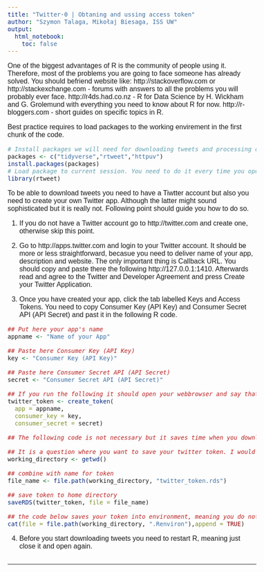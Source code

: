 ```yaml
---
title: "Twitter-0 | Obtaning and ussing access token"
author: "Szymon Talaga, Mikołaj Biesaga, ISS UW"
output:
  html_notebook:
    toc: false
---
```

One of the biggest advantages of R is the community of people using it. Therefore, most of the problems you are going to face someone has already solved. You should befriend website like:
http://stackoverflow.com or http://stackexchange.com - forums with answers to all the problems you will probably ever face. 
http://r4ds.had.co.nz - R for Data Science by H. Wickham and G. Grolemund with everything you need to know about R for now.
http://r-bloggers.com - short guides on specific topics in R.

Best practice requires to load packages to the working envirement in the first chunk of the code.

```r
# Install packages we will need for downloading tweets and processing data. You only need to do it once.
packages <- c("tidyverse","rtweet","httpuv")
install.packages(packages)
# Load package to current session. You need to do it every time you open R
library(rtweet)
```

To be able to download tweets you need to have a Tiwtter account but also you need to create your own Twitter app. Although the latter might sound sophisticated but it is really not. Following point should guide you how to do so.

1. If you do not have a Twitter account go to http://twitter.com and create one, otherwise skip this point.

2. Go to http://apps.twitter.com and login to your Twitter account. It should be more or less straightforward, becasue you need to deliver name of your app, description and website. The only important thing is Callback URL. You should copy and paste there the following http://127.0.0.1:1410. Afterwards read and agree to the Twitter and Developer Agreement and press Create your Twitter Application.

3. Once you have created your app, click the tab labelled Keys and Access Tokens. You need to copy Consumer Key (API Key) and Consumer Secret API (API Secret) and past it in the following R code.

```r
## Put here your app's name
appname <- "Name of your App"

## Paste here Consumer Key (API Key)
key <- "Consumer Key (API Key)"

## Paste here Consumer Secret API (API Secret)
secret <- "Consumer Secret API (API Secret)"

## If you run the following it should open your webbrowser and say that Authentication is completed. The code below created token named "twitter_token", which we need to tell Twitter who we are before we start downloading.
twitter_token <- create_token(
  app = appname,
  consumer_key = key,
  consumer_secret = secret)

## The following code is not necessary but it saves time when you download data from Twitter often. Therefore it is advised to also run it.

## It is a question where you want to save your twitter token. I would put it in your working directory but you can acctually put it wehrever you want.
working_directory <- getwd()

## combine with name for token
file_name <- file.path(working_directory, "twitter_token.rds")

## save token to home directory
saveRDS(twitter_token, file = file_name)

## the code below saves your token into environment, meaning you do not need to worry about it anymore.
cat(file = file.path(working_directory, ".Renviron"),append = TRUE)
```
4. Before you start downloading tweets you need to restart R, meaning just close it and open again.

<!-- CSS styling -->
<style>
    html {
        height: 100%;
        font-size: 62.5%;
    }
    body {
        height: 100%;
        font-size: 1.6em;
        font-family: "Trebuchet MS", "Lucida Grande", "Lucida Sans Unicode", "Lucida Sans", sans-serif;
    }
    h1, h2, h3 {
        text-align: center;
    }
    h4.author, h4.date {
        margin: 0.75em 0 0 0;
        text-align: center;
    }
    h2, h3, h4, h5, h6 {
        margin: 2em 0 1em 0;
    }
    div#header {
        margin: 1em 0 1em 0;
    }
    hr {
        margin: 2em 0 2em 0;
    }
    pre {
        margin-bottom: 2em;
    }
</style>

<hr>

<!-- End of styling -->
